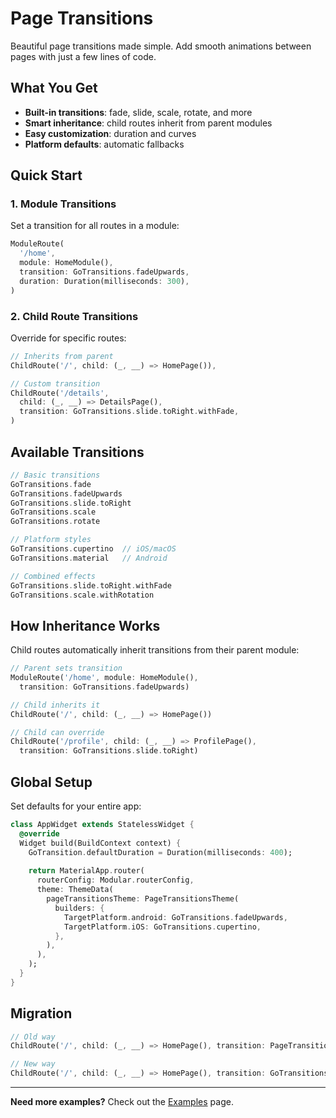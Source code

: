 # Page Transitions

Beautiful page transitions made simple. Add smooth animations between pages with just a few lines of code.

## What You Get

- **Built-in transitions**: fade, slide, scale, rotate, and more
- **Smart inheritance**: child routes inherit from parent modules
- **Easy customization**: duration and curves
- **Platform defaults**: automatic fallbacks

## Quick Start

### 1. Module Transitions

Set a transition for all routes in a module:

```dart
ModuleRoute(
  '/home',
  module: HomeModule(),
  transition: GoTransitions.fadeUpwards,
  duration: Duration(milliseconds: 300),
)
```

### 2. Child Route Transitions

Override for specific routes:

```dart
// Inherits from parent
ChildRoute('/', child: (_, __) => HomePage()),

// Custom transition
ChildRoute('/details', 
  child: (_, __) => DetailsPage(),
  transition: GoTransitions.slide.toRight.withFade,
)
```

## Available Transitions

```dart
// Basic transitions
GoTransitions.fade
GoTransitions.fadeUpwards
GoTransitions.slide.toRight
GoTransitions.scale
GoTransitions.rotate

// Platform styles
GoTransitions.cupertino  // iOS/macOS
GoTransitions.material   // Android

// Combined effects
GoTransitions.slide.toRight.withFade
GoTransitions.scale.withRotation
```

## How Inheritance Works

Child routes automatically inherit transitions from their parent module:

```dart
// Parent sets transition
ModuleRoute('/home', module: HomeModule(), 
  transition: GoTransitions.fadeUpwards)

// Child inherits it
ChildRoute('/', child: (_, __) => HomePage())

// Child can override
ChildRoute('/profile', child: (_, __) => ProfilePage(),
  transition: GoTransitions.slide.toRight)
```

## Global Setup

Set defaults for your entire app:

```dart
class AppWidget extends StatelessWidget {
  @override
  Widget build(BuildContext context) {
    GoTransition.defaultDuration = Duration(milliseconds: 400);
    
    return MaterialApp.router(
      routerConfig: Modular.routerConfig,
      theme: ThemeData(
        pageTransitionsTheme: PageTransitionsTheme(
          builders: {
            TargetPlatform.android: GoTransitions.fadeUpwards,
            TargetPlatform.iOS: GoTransitions.cupertino,
          },
        ),
      ),
    );
  }
}
```

## Migration

```dart
// Old way
ChildRoute('/', child: (_, __) => HomePage(), transition: PageTransition.fade)

// New way  
ChildRoute('/', child: (_, __) => HomePage(), transition: GoTransitions.fade)
```

---

**Need more examples?** Check out the [Examples](/routes/transitions/examples) page.